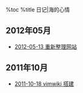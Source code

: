 %toc
%title 日记|海的心情
== 2012年05月 ==
* [[2012-05-13|2012-05-13 重新整理网站]] 

== 2011年10月 ==
* [[2011-10-18|2011-10-18 vimwiki 搭建]] 


